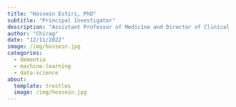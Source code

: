 ```yaml
---
title: "Hossein Estiri, PhD"
subtitle: "Principal Investigator"
description: "Assistant Professor of Medicine and Director of Clinical AI at Mass General Hospital"
author: "Chirag"
date: "12/11/2022"
image: /img/hossein.jpg
categories:
  - dementia
  - machine-learning
  - data-science
about:
  template: trestles
  image: /img/hossein.jpg
---
```

